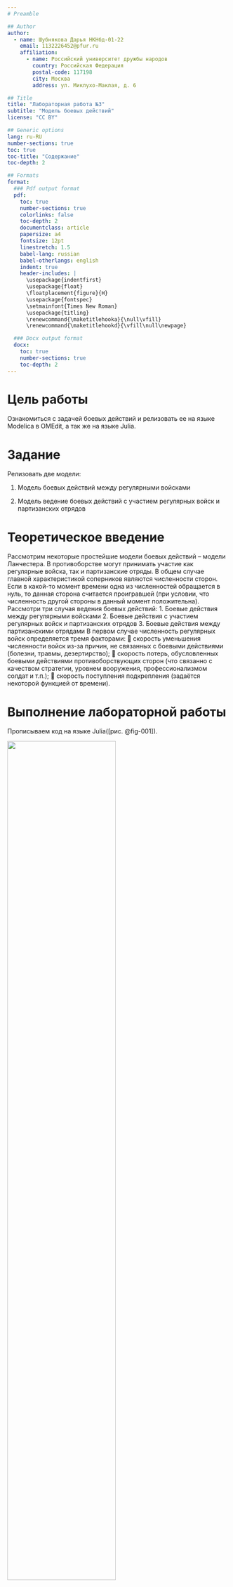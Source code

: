 ```yaml
---
# Preamble

## Author
author:
  - name: Шубнякова Дарья НКНбд-01-22
    email: 1132226452@pfur.ru
    affiliation:
      - name: Российский университет дружбы народов
        country: Российская Федерация
        postal-code: 117198
        city: Москва
        address: ул. Миклухо-Маклая, д. 6

## Title
title: "Лабораторная работа №3"
subtitle: "Модель боевых действий"
license: "CC BY"

## Generic options
lang: ru-RU
number-sections: true
toc: true
toc-title: "Содержание"
toc-depth: 2

## Formats
format:
  ### Pdf output format
  pdf:
    toc: true
    number-sections: true
    colorlinks: false
    toc-depth: 2
    documentclass: article
    papersize: a4
    fontsize: 12pt
    linestretch: 1.5
    babel-lang: russian
    babel-otherlangs: english
    indent: true
    header-includes: |
      \usepackage{indentfirst}
      \usepackage{float}
      \floatplacement{figure}{H}
      \usepackage{fontspec}
      \setmainfont{Times New Roman}
      \usepackage{titling}
      \renewcommand{\maketitlehooka}{\null\vfill}
      \renewcommand{\maketitlehookd}{\vfill\null\newpage}

  ### Docx output format
  docx:
    toc: true
    number-sections: true
    toc-depth: 2
---
```


\newpage

# Цель работы

Ознакомиться с задачей боевых действий и релизовать ее на языке Modelica в OMEdit, а так же на языке Julia.

# Задание

Релизовать две модели:

1. Модель боевых действий между регулярными войсками

2. Модель ведение боевых действий с участием регулярных войск и
партизанских отрядов

# Теоретическое введение

Рассмотрим некоторые простейшие модели боевых действий – модели
Ланчестера. В противоборстве могут принимать участие как регулярные войска,
так и партизанские отряды. В общем случае главной характеристикой соперников
являются численности сторон. Если в какой-то момент времени одна из
численностей обращается в нуль, то данная сторона считается проигравшей (при
условии, что численность другой стороны в данный момент положительна).
Рассмотри три случая ведения боевых действий:
1. Боевые действия между регулярными войсками
2. Боевые действия с участием регулярных войск и партизанских
отрядов
3. Боевые действия между партизанскими отрядами
В первом случае численность регулярных войск определяется тремя
факторами:
 скорость уменьшения численности войск из-за причин, не связанных с
боевыми действиями (болезни, травмы, дезертирство);
 скорость потерь, обусловленных боевыми действиями
противоборствующих сторон (что связанно с качеством стратегии,
уровнем вооружения, профессионализмом солдат и т.п.);
 скорость поступления подкрепления (задаётся некоторой функцией от
времени).

# Выполнение лабораторной работы

Прописываем код на языке Julia([рис. @fig-001]).

![](image/1.png){#fig-001 width=70%}

Продолжение кода([рис. @fig-002]).

![](image/2.png){#fig-002 width=70%}

Получаем два таких графика на выходе, они сохраняются в папку с lab3.ipybn([рис. @fig-003]).

![](image/3.png){#fig-003 width=70%}

Пишем в OpenModelica код для регулярнух войск([рис. @fig-004]).

![](image/4.png){#fig-004 width=70%}

Получаем данный график([рис. @fig-005]).

![](image/5.png){#fig-005 width=70%}

Строим модель с партизанскими войсками([рис. @fig-006]).

![](image/6.png){#fig-006 width=70%}

Полученный график выглядит так([рис. @fig-007]).

![](image/7.png){#fig-007 width=70%}

# Выводы

Мы ознакомились с моделью боевых действий. Получилили на выходе два файла из OpenModelica: RegularForces.mo, WithPartisans.mo. Получили картинку с графиками: combat_models_comparison.png, а так же код в оболочке Julia, прописанный в JupiterNotebook (lab3.ipybn).
